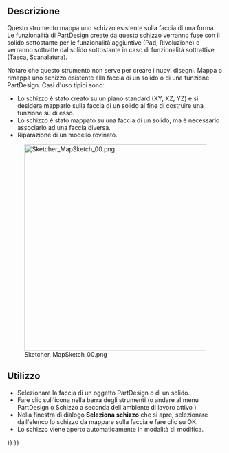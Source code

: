 <languages/>

{{Docnav/it
|[[Sketcher_Dialog/it|Dialogo]]
|[[Sketcher_ReorientSketch/it|Riposiziona schizzo]]
|[[Sketcher_Workbench/it|Sketcher]]
|IconL=
|IconR=Sketcher_ReorientSketch.svg
|IconC=Workbench_Sketcher.svg
}}

<div class="mw-translate-fuzzy">
{{GuiCommand/it
|Name=Sketcher MapSketch
|Name/it=Mappa Schizzo
|MenuLocation=Part Design/Schizzo → Mappa schizzo su faccia...
|Workbenches=[[Sketcher_Workbench/it|Sketcher]], [[PartDesign_Workbench/it|PartDesign]]
|SeeAlso=[[Sketcher_NewSketch/it|Crea schizzo]]
}}
</div>

<span id="Description"></span>
==Descrizione==

<div class="mw-translate-fuzzy">
Questo strumento mappa uno schizzo esistente sulla faccia di una forma. Le funzionalità di PartDesign create da questo schizzo verranno fuse con il solido sottostante per le funzionalità aggiuntive (Pad, Rivoluzione) o verranno sottratte dal solido sottostante in caso di funzionalità sottrattive (Tasca, Scanalatura).
</div>

<div class="mw-translate-fuzzy">
Notare che questo strumento non serve per creare i nuovi disegni. Mappa o rimappa uno schizzo esistente alla faccia di un solido o di una funzione PartDesign. Casi d'uso tipici sono:
* Lo schizzo è stato creato su un piano standard (XY, XZ, YZ) e si desidera mapparlo sulla faccia di un solido al fine di costruire una funzione su di esso.
* Lo schizzo è stato mappato su una faccia di un solido, ma è necessario associarlo ad una faccia diversa. 
* Riparazione di un modello rovinato.
</div>

[[File:Sketcher_MapSketch_00.png|480px|none]]

<span id="Usage"></span>
==Utilizzo== 

<div class="mw-translate-fuzzy">
* Selezionare la faccia di un oggetto PartDesign o di un solido.
* Fare clic sull'icona {{Button|[[Image:Sketcher_MapSketch.svg|16px]] [[Sketcher_MapSketch/it|Mappa schizzo su faccia]]}} nella barra degli strumenti (o andare al menu PartDesign o Schizzo a seconda dell'ambiente di lavoro attivo )
* Nella finestra di dialogo '''Seleziona schizzo''' che si apre, selezionare dall'elenco lo schizzo da mappare sulla faccia e fare clic su OK.
* Lo schizzo viene aperto automaticamente in modalità di modifica.
</div>


{{Docnav/it
|[[Sketcher_Dialog/it|Dialogo]]
|[[Sketcher_ReorientSketch/it|Riposiziona schizzo]]
|[[Sketcher_Workbench/it|Sketcher]]
|IconL=
|IconR=Sketcher_ReorientSketch.svg
|IconC=Workbench_Sketcher.svg
}}

{{Sketcher Tools navi{{#translation:}}}}
{{Userdocnavi{{#translation:}}}}